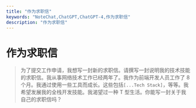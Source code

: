 ```yaml
---
title: "作为求职信"
keywords: "NoteChat,ChatGPT,ChatGPT-4,作为求职信"
description: "作为求职信"
---
```


# 作为求职信

> 为了提交工作申请，我想写一封新的求职信。请撰写一封说明我的技术技能的求职信。我从事网络技术工作已经两年了。我作为前端开发人员工作了 8 个月。我通过使用一些工具而成长。这些包括`[...Tech Stack]`，等等。我希望发展我的全栈开发技能。我渴望过一种 T 型生活。你能写一封关于我自己的求职信吗？

        